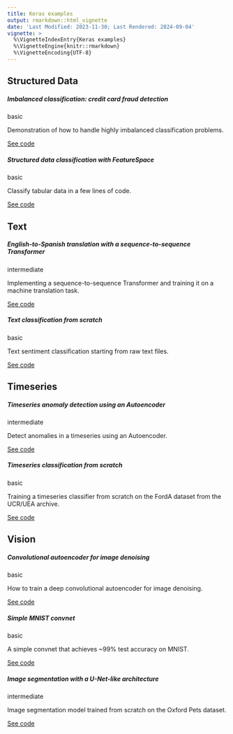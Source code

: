 ```yaml
---
title: Keras examples
output: rmarkdown::html_vignette
date: 'Last Modified: 2023-11-30; Last Rendered: 2024-09-04'
vignette: >
  %\VignetteIndexEntry{Keras examples}
  %\VignetteEngine{knitr::rmarkdown}
  %\VignetteEncoding{UTF-8}
---
```


<div class="container">
```{=html}

<h2 class="mt-2">Structured Data</h2><div class="row row-cols-1 row-cols-md-2 g-4"><div class="col">
<div class="card h-100">
<h5 class="card-header bg-transparent">Imbalanced classification: credit card fraud detection</h5>
<div class="card-body d-flex flex-column">
<span class="badge rounded-pill bg-success mb-1" style="align-self: flex-start">basic</span>
<p class="card-text">Demonstration of how to handle highly imbalanced classification problems.</p>
<a href="structured_data/imbalanced_classification.html" class="btn btn-primary mt-auto">See code</a>
</div>
</div>
</div>
<div class="col">
<div class="card h-100">
<h5 class="card-header bg-transparent">Structured data classification with FeatureSpace</h5>
<div class="card-body d-flex flex-column">
<span class="badge rounded-pill bg-success mb-1" style="align-self: flex-start">basic</span>
<p class="card-text">Classify tabular data in a few lines of code.</p>
<a href="structured_data/structured_data_classification_with_feature_space.html" class="btn btn-primary mt-auto">See code</a>
</div>
</div>
</div>
</div>

<h2 class="mt-2">Text</h2><div class="row row-cols-1 row-cols-md-2 g-4"><div class="col">
<div class="card h-100">
<h5 class="card-header bg-transparent">English-to-Spanish translation with a sequence-to-sequence Transformer</h5>
<div class="card-body d-flex flex-column">
<span class="badge rounded-pill bg-warning mb-1" style="align-self: flex-start">intermediate</span>
<p class="card-text">Implementing a sequence-to-sequence Transformer and training it on a machine translation task.</p>
<a href="nlp/neural_machine_translation_with_transformer.html" class="btn btn-primary mt-auto">See code</a>
</div>
</div>
</div>
<div class="col">
<div class="card h-100">
<h5 class="card-header bg-transparent">Text classification from scratch</h5>
<div class="card-body d-flex flex-column">
<span class="badge rounded-pill bg-success mb-1" style="align-self: flex-start">basic</span>
<p class="card-text">Text sentiment classification starting from raw text files.</p>
<a href="nlp/text_classification_from_scratch.html" class="btn btn-primary mt-auto">See code</a>
</div>
</div>
</div>
</div>

<h2 class="mt-2">Timeseries</h2><div class="row row-cols-1 row-cols-md-2 g-4"><div class="col">
<div class="card h-100">
<h5 class="card-header bg-transparent">Timeseries anomaly detection using an Autoencoder</h5>
<div class="card-body d-flex flex-column">
<span class="badge rounded-pill bg-warning mb-1" style="align-self: flex-start">intermediate</span>
<p class="card-text">Detect anomalies in a timeseries using an Autoencoder.</p>
<a href="timeseries/timeseries_anomaly_detection.html" class="btn btn-primary mt-auto">See code</a>
</div>
</div>
</div>
<div class="col">
<div class="card h-100">
<h5 class="card-header bg-transparent">Timeseries classification from scratch</h5>
<div class="card-body d-flex flex-column">
<span class="badge rounded-pill bg-success mb-1" style="align-self: flex-start">basic</span>
<p class="card-text">Training a timeseries classifier from scratch on the FordA dataset from the UCR/UEA archive.</p>
<a href="timeseries/timeseries_classification_from_scratch.html" class="btn btn-primary mt-auto">See code</a>
</div>
</div>
</div>
</div>

<h2 class="mt-2">Vision</h2><div class="row row-cols-1 row-cols-md-2 g-4"><div class="col">
<div class="card h-100">
<h5 class="card-header bg-transparent">Convolutional autoencoder for image denoising</h5>
<div class="card-body d-flex flex-column">
<span class="badge rounded-pill bg-success mb-1" style="align-self: flex-start">basic</span>
<p class="card-text">How to train a deep convolutional autoencoder for image denoising.</p>
<a href="vision/autoencoder.html" class="btn btn-primary mt-auto">See code</a>
</div>
</div>
</div>
<div class="col">
<div class="card h-100">
<h5 class="card-header bg-transparent">Simple MNIST convnet</h5>
<div class="card-body d-flex flex-column">
<span class="badge rounded-pill bg-success mb-1" style="align-self: flex-start">basic</span>
<p class="card-text">A simple convnet that achieves ~99% test accuracy on MNIST.</p>
<a href="vision/mnist_convnet.html" class="btn btn-primary mt-auto">See code</a>
</div>
</div>
</div>
<div class="col">
<div class="card h-100">
<h5 class="card-header bg-transparent">Image segmentation with a U-Net-like architecture</h5>
<div class="card-body d-flex flex-column">
<span class="badge rounded-pill bg-warning mb-1" style="align-self: flex-start">intermediate</span>
<p class="card-text">Image segmentation model trained from scratch on the Oxford Pets dataset.</p>
<a href="vision/oxford_pets_image_segmentation.html" class="btn btn-primary mt-auto">See code</a>
</div>
</div>
</div>
</div>
```
</div>
